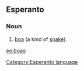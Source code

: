 ==Esperanto==
===Noun===
# [[boa]] (a kind of [[snake]]).

[[eo:boao]]
[[Category:Esperanto language]]
{{Universala Vortaro}}